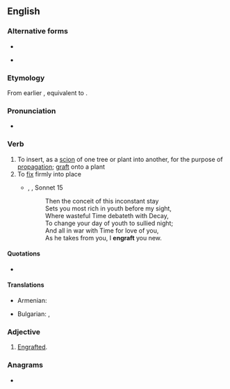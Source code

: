 ==English==

===Alternative forms===
* {{l|en|ingraft}}
* {{l|en|engraff}} {{qualifier|obsolete}}

===Etymology===
From earlier {{m|en|ingraft}}, equivalent to {{prefix|en|en|gloss1=in|graft}}.

===Pronunciation===
* {{IPA|en|/ɪŋˈɡɹæft/|/ɪŋˈɡɹɑːft/}}

===Verb===
{{en-verb}}

# To insert, as a [[scion]] of one tree or plant into another, for the purpose of [[propagation]]; [[graft]] onto a plant
# To [[fix]] firmly into place
#* {{rfdate|en}}, {{w|William Shakespeare}}, Sonnet 15
#*: Then the conceit of this inconstant stay
#*: Sets you most rich in youth before my sight,
#*: Where wasteful Time debateth with Decay,
#*: To change your day of youth to sullied night;
#*: And all in war with Time for love of you,
#*: As he takes from you, I '''engraft''' you new.

====Quotations====
* {{seeCites|en}}

====Translations====
{{trans-top|To insert, as a [[scion]]}}
* Armenian: {{t+|hy|պատվաստել}}
{{trans-mid}}
* Bulgarian: {{t+|bg|присаждам}}, {{t+|bg|ашладисвам}}
{{trans-bottom}}

===Adjective===
{{en-adj}}

# {{lb|en|rare}} [[engrafted|Engrafted]].

===Anagrams===
* {{anagrams|en|a=aefgnrt|fragnet}}